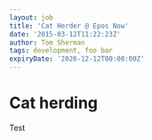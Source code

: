 ---
layout: job
title: 'Cat Herder @ Epos Now'
date: '2015-03-12T11:22:23Z'
author: Tom Sherman
tags: development, foo bar
expiryDate: '2020-12-12T00:00:00Z'
---

# Cat herding

Test
